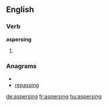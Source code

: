 ==English==

===Verb===
'''aspersing'''

# {{present participle of|[[asperse]]}}

===Anagrams===
* {{alphagram|aeginprss}}
* [[repassing#English|repassing]]

[[de:aspersing]]
[[fr:aspersing]]
[[hu:aspersing]]